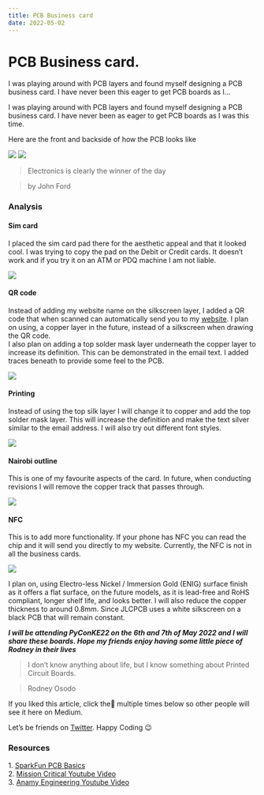```yaml
---
title: PCB Business card 
date: 2022-05-02
---
```



# PCB Business card.

I was playing around with PCB layers and found myself designing a PCB business card. I have never been this eager to get PCB boards as I…

I was playing around with PCB layers and found myself designing a PCB business card. I have never been as eager to get PCB boards as I was this time.

Here are the front and backside of how the PCB looks like

![](/blogs/medium/1__hmU60JQmHcqUu__bMnGAxRA.jpeg)
![](/blogs/medium/1__GqVjZBBudNQMW__yIN6HHjA.jpeg)

> Electronics is clearly the winner of the day

> by John Ford

### Analysis

#### Sim card

I placed the sim card pad there for the aesthetic appeal and that it looked cool. I was trying to copy the pad on the Debit or Credit cards. It doesn’t work and if you try it on an ATM or PDQ machine I am not liable.

![](/blogs/medium/1__5gvRxsB63IAvG3tN__VR__HA.jpeg)

#### QR code

Instead of adding my website name on the silkscreen layer, I added a QR code that when scanned can automatically send you to my [website](http://rodneyosodo.com). I plan on using, a copper layer in the future, instead of a silkscreen when drawing the QR code.  
I also plan on adding a top solder mask layer underneath the copper layer to increase its definition. This can be demonstrated in the email text. I added traces beneath to provide some feel to the PCB.

![](/blogs/medium/1__Fr__vmE3Rx3KouOoHtZ7c8g.jpeg)

#### Printing

Instead of using the top silk layer I will change it to copper and add the top solder mask layer. This will increase the definition and make the text silver similar to the email address. I will also try out different font styles.

![](/blogs/medium/1__kPvfJJ9pWs20PPZVAhaVNQ.jpeg)

#### Nairobi outline

This is one of my favourite aspects of the card. In future, when conducting revisions I will remove the copper track that passes through.

![](/blogs/medium/1__cjZ0kLZPL7DrQFqiJ6yoJA.jpeg)

#### NFC

This is to add more functionality. If your phone has NFC you can read the chip and it will send you directly to my website. Currently, the NFC is not in all the business cards.

![](/blogs/medium/1__R8fdNb__lYECGaCWKX__w5vw.jpeg)

I plan on, using Electro-less Nickel / Immersion Gold (ENIG) surface finish as it offers a flat surface, on the future models, as it is lead-free and RoHS compliant, longer shelf life, and looks better. I will also reduce the copper thickness to around 0.8mm. Since JLCPCB uses a white silkscreen on a black PCB that will remain constant.

**_I will be attending PyConKE22 on the 6th and 7th of May 2022 and I will share these boards. Hope my friends enjoy having some little piece of Rodney in their lives_**

> I don’t know anything about life, but I know something about Printed Circuit Boards.

> Rodney Osodo

If you liked this article, click the👏 multiple times below so other people will see it here on Medium.

Let’s be friends on [Twitter](https://twitter.com/b1ackd0t). Happy Coding 😉

### Resources

1\. [SparkFun PCB Basics](https://learn.sparkfun.com/tutorials/pcb-basics/all?print=1)  
2\. [Mission Critical Youtube Video](https://www.youtube.com/watch?v=qUMwqaKEh0o&t=313s)  
3\. [Anamy Engineering Youtube Video](https://www.youtube.com/watch?v=8wyPci7herM)
